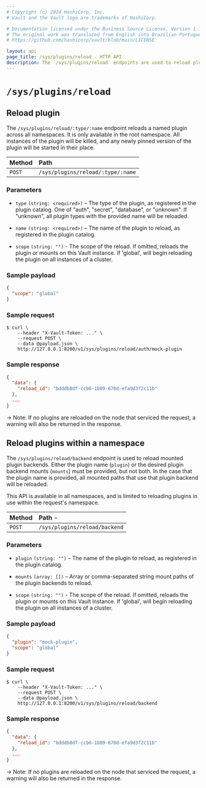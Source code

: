 ```yaml
---
# Copyright (c) 2024 HashiCorp, Inc.
# Vault and the Vault logo are trademarks of HashiCorp.

# Documentation licensed under the Business Source License, Version 1.1.
# The original work was translated from English into Brazilian Portuguese.
# https://github.com/hashicorp/vault/blob/main/LICENSE

layout: api
page_title: /sys/plugins/reload - HTTP API
description: The `/sys/plugins/reload` endpoints are used to reload plugins.
---
```


# `/sys/plugins/reload`

## Reload plugin

The `/sys/plugins/reload/:type/:name` endpoint reloads a named plugin across all
namespaces. It is only available in the root namespace. All instances of the plugin
will be killed, and any newly pinned version of the plugin will be started in
their place.

| Method | Path                              |
| :----- | :-------------------------------- |
| `POST` | `/sys/plugins/reload/:type/:name` |

### Parameters

- `type` `(string: <required>)` – The type of the plugin, as registered in the
  plugin catalog. One of "auth", "secret", "database", or "unknown". If "unknown",
  all plugin types with the provided name will be reloaded.

- `name` `(string: <required>)` – The name of the plugin to reload, as registered
  in the plugin catalog.

- `scope` `(string: "")` - The scope of the reload. If omitted, reloads the
  plugin or mounts on this Vault instance. If 'global', will begin reloading the
  plugin on all instances of a cluster.

### Sample payload

```json
{
  "scope": "global"
}
```

### Sample request

```shell-session
$ curl \
    --header "X-Vault-Token: ..." \
    --request POST \
    --data @payload.json \
    http://127.0.0.1:8200/v1/sys/plugins/reload/auth/mock-plugin
```

### Sample response

```json
{
  "data": {
    "reload_id": "bdddb8df-ccb6-1b09-670d-efa9d3f2c11b"
  },
  ...
}
```

-> Note: If no plugins are reloaded on the node that serviced the request, a
warning will also be returned in the response.

## Reload plugins within a namespace

The `/sys/plugins/reload/backend` endpoint is used to reload mounted plugin
backends. Either the plugin name (`plugin`) or the desired plugin backend mounts
(`mounts`) must be provided, but not both. In the case that the plugin name is
provided, all mounted paths that use that plugin backend will be reloaded.

This API is available in all namespaces, and is limited to reloading plugins in
use within the request's namespace.

| Method | Path -                        |
| :----- | :---------------------------- |
| `POST` | `/sys/plugins/reload/backend` |

### Parameters

- `plugin` `(string: "")` – The name of the plugin to reload, as
  registered in the plugin catalog.

- `mounts` `(array: [])` – Array or comma-separated string mount paths
  of the plugin backends to reload.

- `scope` `(string: "")` - The scope of the reload. If omitted, reloads the
  plugin or mounts on this Vault instance. If 'global', will begin reloading the
  plugin on all instances of a cluster.

### Sample payload

```json
{
  "plugin": "mock-plugin",
  "scope": "global"
}
```

### Sample request

```shell-session
$ curl \
    --header "X-Vault-Token: ..." \
    --request POST \
    --data @payload.json \
    http://127.0.0.1:8200/v1/sys/plugins/reload/backend
```

### Sample response

```json
{
  "data": {
    "reload_id": "bdddb8df-ccb6-1b09-670d-efa9d3f2c11b"
  },
  ...
}
```

-> Note: If no plugins are reloaded on the node that serviced the request, a
warning will also be returned in the response.

